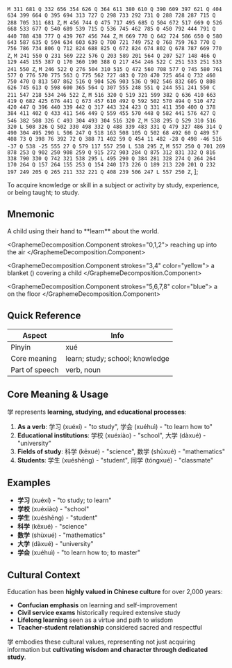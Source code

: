   `M 311 681 Q 332 656 354 626 Q 364 611 380 610 Q 390 609 397 621 Q 404 634 399 664 Q 395 694 313 727 Q 298 733 292 731 Q 288 728 287 715 Q 288 705 311 681 Z`,
  `M 456 744 Q 475 717 495 685 Q 504 672 517 669 Q 526 668 533 677 Q 540 689 539 715 Q 536 745 462 785 Q 450 792 444 791 Q 440 788 438 777 Q 439 767 456 744 Z`,
  `M 669 770 Q 642 724 586 650 Q 580 643 587 635 Q 594 634 603 639 Q 700 721 749 752 Q 768 759 763 770 Q 756 786 734 806 Q 712 824 688 825 Q 672 824 674 802 Q 678 787 669 770 Z`,
  `M 241 550 Q 231 569 222 576 Q 203 589 201 564 Q 207 527 148 466 Q 129 445 155 387 Q 170 360 190 388 Q 217 454 246 522 C 251 533 251 533 241 550 Z`,
  `M 246 522 Q 276 504 310 515 Q 472 560 708 577 Q 745 580 761 577 Q 776 570 775 563 Q 775 562 727 483 Q 720 470 725 464 Q 732 460 750 470 Q 813 507 862 516 Q 904 526 903 536 Q 902 546 832 605 Q 808 626 745 613 Q 598 600 365 564 Q 307 555 248 551 Q 244 551 241 550 C 211 547 218 534 246 522 Z`,
  `M 516 320 Q 519 321 599 382 Q 636 410 663 419 Q 682 425 676 441 Q 673 457 610 492 Q 592 502 570 494 Q 510 472 420 447 Q 396 440 339 442 Q 317 443 324 423 Q 331 411 350 400 Q 378 384 411 402 Q 433 411 546 449 Q 559 455 570 448 Q 582 441 576 427 Q 546 382 508 326 C 493 304 493 304 516 320 Z`,
  `M 538 295 Q 529 310 516 320 L 508 326 Q 502 330 498 332 Q 488 339 483 331 Q 479 327 486 314 Q 490 304 495 290 L 506 247 Q 518 163 508 105 Q 502 68 492 60 Q 489 57 408 73 Q 398 76 392 72 Q 388 71 402 59 Q 454 11 482 -28 Q 498 -46 516 -37 Q 538 -25 555 27 Q 579 117 557 250 L 538 295 Z`,
  `M 557 250 Q 701 269 878 253 Q 902 250 908 259 Q 915 272 903 284 Q 875 312 831 332 Q 816 338 790 330 Q 742 321 538 295 L 495 290 Q 384 281 328 274 Q 264 264 170 264 Q 157 264 155 253 Q 154 240 173 226 Q 189 213 220 201 Q 232 197 249 205 Q 265 211 332 221 Q 408 239 506 247 L 557 250 Z`,
];

To acquire knowledge or skill in a subject or activity by study, experience, or being taught; to
study.

## Mnemonic

<GraphemeDecomposition strokesData={strokesData} illustrationSrc="./child.png">
A child using their hand to **learn** about the world.

<GraphemeDecomposition.Component strokes="0,1,2">
  <HanziWordRefText hanziWord="𭕄:radical" gloss="fingers" /> reaching up into the air
</GraphemeDecomposition.Component>

<GraphemeDecomposition.Component strokes="3,4" color="yellow">
  a blanket (<HanziWordRefText hanziWord="冖:cover" gloss />) covering a child
</GraphemeDecomposition.Component>

<GraphemeDecomposition.Component strokes="5,6,7,8" color="blue">
  a <HanziWordRefText hanziWord="子:child" gloss="child" /> on the floor
</GraphemeDecomposition.Component>

</GraphemeDecomposition>

## Quick Reference

| Aspect         | Info                            |
| -------------- | ------------------------------- |
| Pinyin         | xué                             |
| Core meaning   | learn; study; school; knowledge |
| Part of speech | verb, noun                      |

## Core Meaning & Usage

学 represents **learning, studying, and educational processes**:

1. **As a verb**: 学习 (xuéxí) - "to study", 学会 (xuéhuì) - "to learn how to"
2. **Educational institutions**: 学校 (xuéxiào) - "school", 大学 (dàxué) - "university"
3. **Fields of study**: 科学 (kēxué) - "science", 数学 (shùxué) - "mathematics"
4. **Students**: 学生 (xuéshēng) - "student", 同学 (tóngxué) - "classmate"

## Examples

- **学习** (xuéxí) - "to study; to learn"
- **学校** (xuéxiào) - "school"
- **学生** (xuéshēng) - "student"
- **科学** (kēxué) - "science"
- **数学** (shùxué) - "mathematics"
- **大学** (dàxué) - "university"
- **学会** (xuéhuì) - "to learn how to; to master"

## Cultural Context

Education has been **highly valued in Chinese culture** for over 2,000 years:

- **Confucian emphasis** on learning and self-improvement
- **Civil service exams** historically required extensive study
- **Lifelong learning** seen as a virtue and path to wisdom
- **Teacher-student relationship** considered sacred and respectful

学 embodies these cultural values, representing not just acquiring information but **cultivating
wisdom and character through dedicated study**.
